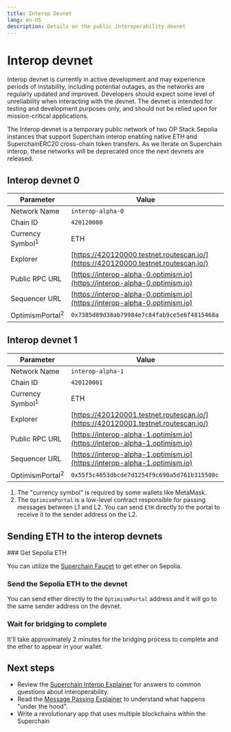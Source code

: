 ```yaml
---
title: Interop Devnet 
lang: en-US
description: Details on the public interoperability devnet
---
```



# Interop devnet

<Callout>
  Interop devnet is currently in active development and may experience periods of instability, including potential outages, as the networks are regularly updated and improved. Developers should expect some level of unreliability when interacting with the devnet. The devnet is intended for testing and development purposes only, and should not be relied upon for mission-critical applications.
</Callout>

The Interop devnet is a temporary public network of two OP Stack Sepolia instances that support Superchain interop enabling native ETH and SuperchainERC20 cross-chain token transfers. As we iterate on Superchain interop, these networks will be deprecated once the next devnets are released.

## Interop devnet 0

| Parameter                   | Value                                                                              |
| --------------------------- | ---------------------------------------------------------------------------------- |
| Network Name                | `interop-alpha-0`                                                                  |
| Chain ID                    | `420120000`                                                                        |
| Currency Symbol<sup>1</sup> | ETH                                                                                |
| Explorer                    | [https://420120000.testnet.routescan.io/](https://420120000.testnet.routescan.io/) |
| Public RPC URL              | [https://interop-alpha-0.optimism.io](https://interop-alpha-0.optimism.io)         |
| Sequencer URL               | [https://interop-alpha-0.optimism.io](https://interop-alpha-0.optimism.io)         |
| OptimismPortal<sup>2</sup>  | `0x7385d89d38ab79984e7c84fab9ce5e6f4815468a`                                       |

## Interop devnet 1

| Parameter                   | Value                                                                              |
| --------------------------- | ---------------------------------------------------------------------------------- |
| Network Name                | `interop-alpha-1`                                                                  |
| Chain ID                    | `420120001`                                                                        |
| Currency Symbol<sup>1</sup> | ETH                                                                                |
| Explorer                    | [https://420120001.testnet.routescan.io/](https://420120001.testnet.routescan.io/) |
| Public RPC URL              | [https://interop-alpha-1.optimism.io](https://interop-alpha-1.optimism.io)         |
| Sequencer URL               | [https://interop-alpha-1.optimism.io](https://interop-alpha-1.optimism.io)         |
| OptimismPortal<sup>2</sup>  | `0x55f5c4653dbcde7d1254f9c690a5d761b315500c`                                       |

1.  The "currency symbol" is required by some wallets like MetaMask.
2.  The `OptimismPortal` is a low-level contract responsible for passing messages between L1 and L2. You can send `ETH` directly to the portal to receive it to the sender address on the L2.

## Sending ETH to the interop devnets

<Steps>
  ### Get Sepolia ETH

  You can utilize the [Superchain Faucet](https://console.optimism.io/faucet) to get ether on Sepolia.

  ### Send the Sepolia ETH to the devnet

  You can send ether directly to the `OptimismPortal` address and it will go to the same sender address on the devnet.

  ### Wait for bridging to complete

  It'll take approximately 2 minutes for the bridging process to complete and the ether to appear in your wallet.
</Steps>

## Next steps

*   Review the [Superchain Interop Explainer](../explainer) for answers to common questions about interoperability.
*   Read the [Message Passing Explainer](../message-passing) to understand what happens "under the hood".
*   Write a revolutionary app that uses multiple blockchains within the Superchain
